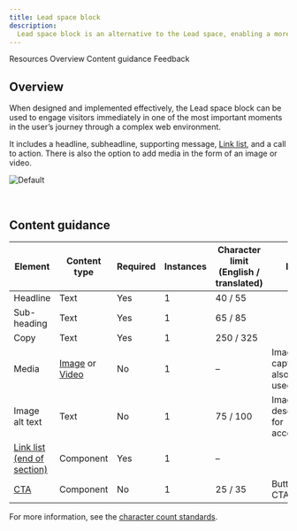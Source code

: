 ```yaml
---
title: Lead space block
description:
  Lead space block is an alternative to the Lead space, enabling a more productive first site of viewer engagement.
---
```



<ComponentDescription name="Lead space block" type="layout" />

<AnchorLinks>

<AnchorLink>Resources</AnchorLink>
<AnchorLink>Overview</AnchorLink>
<AnchorLink>Content guidance</AnchorLink>
<AnchorLink>Feedback</AnchorLink>

</AnchorLinks>

<ResourceLinks name="Lead space block" type="layout" />

## Overview

When designed and implemented effectively, the Lead space block can be used to engage visitors immediately in one of the
most important moments in the user’s journey through a complex web environment.

It includes a headline, subheadline, supporting message,
[Link list](https://www.ibm.com/standards/carbon/react/?path=/story/components-linklist--default), and a call to action.
There is also the option to add media in the form of an image or video.

![Default](../../images/pattern/lead-space-block/leadspace-block.jpg)

<br />

## Content guidance

| Element                                                                                   | Content type                                                                                                                      | Required | Instances | Character limit <br/>(English / translated) | Notes                          | 
| ----------------------------------------------------------------------------------------- | --------------------------------------------------------------------------------------------------------------------------------- | -------- | ----------- | ----------------------------------------- | -------------------------------|
| Headline                                                                                  | Text                                                                                                                              | Yes      | 1           | 40 / 55                                   | |
| Sub-heading                                                                              | Text                                                                                                                              | Yes      | 1           | 65 / 85                                   | |
| Copy                                                                                 | Text                                                                                                                              | Yes      | 1           | 250 / 325                                 | |
| Media                                                                                     | [Image](https://www.ibm.com/standards/carbon/components/images) or [Video](https://www.ibm.com/standards/carbon/components/video) | No       | 1           | –                                         | Image with caption may also be used. |
| Image alt text                                                                            | Text                                                                                                                              | No       | 1           | 75 / 100                                  | Image description for accessibility. |
| [Link list (end of section)](https://www.ibm.com/standards/carbon/components/link-list/#end-of-section)  | Component                                                                                                                         | Yes      | 1           | –                                         |  |
| [CTA](https://www.ibm.com/standards/carbon/components/cta/#button)                        | Component                                                                                                                         | No       | 1           | 25 / 35                                   | Button style CTA only. |

For more information, see the [character count standards](https://www.ibm.com/standards/carbon/guidelines/content#character-count-standards).

<ComponentFooter name="Lead space block" type="layout" />
